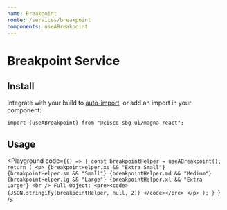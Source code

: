 ```yaml
---
name: Breakpoint
route: /services/breakpoint
components: useABreakpoint
---
```


# Breakpoint Service

## Install

Integrate with your build to [auto-import](/#integrating), or add an import in your component:

```
import {useABreakpoint} from "@cisco-sbg-ui/magna-react";
```

## Usage

<Playground
  code={`() => {
  const breakpointHelper = useABreakpoint();
  return (
    <p>
      {breakpointHelper.xs && "Extra Small"}
      {breakpointHelper.sm && "Small"}
      {breakpointHelper.md && "Medium"}
      {breakpointHelper.lg && "Large"}
      {breakpointHelper.xl && "Extra Large"}
      <br />
      Full Object:
      <pre><code>
      {JSON.stringify(breakpointHelper, null, 2)}
      </code></pre>
    </p>
  );
}
`}
/>

